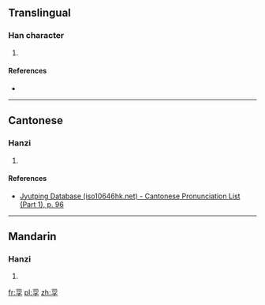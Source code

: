 ==Translingual==

===Han character===
{{Han char|rn=39|rad=子|as=05|sn=8|four=|canj=尸口弓木 (SRND)|ids=⿱[[司]][[子]]}}

# {{defn|Han|sort=子05}}

====References====
* {{Han ref|kx=0278.170|dkj=06961|dj=0547.010|hdz=21014.040|uh=5B60|ud=23392}}

----

==Cantonese==

===Hanzi===
{{yue-hanzi|jyut=[[zi6]]|y=ji6}}

# {{defn|lang=yue|sort=子05}}

====References====
* [http://www.iso10646hk.net/jp/document/download.jsp Jyutping Database (iso10646hk.net) - Cantonese Pronunciation List (Part 1), p. 96]

----

==Mandarin==

===Hanzi===
{{cmn-hanzi|pin=[[sì]] ([[si4]])|wg=ssu<sup>4</sup>}}

# {{defn|lang=cmn|sort=子05}}

[[fr:孠]]
[[pl:孠]]
[[zh:孠]]